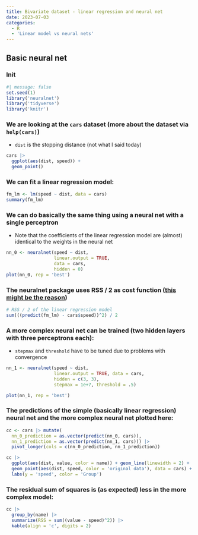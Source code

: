 ```yaml
---
title: Bivariate dataset - linear regression and neural net
date: 2023-07-03
categories:
  - R
  - 'Linear model vs neural nets'
---
```


## Basic neural net
### Init
```r
#| message: false
set.seed(1)
library('neuralnet')
library('tidyverse')
library('knitr')
```

### We are looking at the `cars` dataset (more about the dataset via `help(cars)`)
* `dist` is the stopping distance (not what I said today)
```r
cars |> 
  ggplot(aes(dist, speed)) + 
  geom_point()
```

### We can fit a linear regression model:
```r
fm_lm <- lm(speed ~ dist, data = cars)
summary(fm_lm)
```

### We can do basically the same thing using a neural net with a single perceptron
* Note that the coefficients of the linear regression model are (almost) identical to the weights in the neural net

```r
nn_0 <- neuralnet(speed ~ dist, 
                  linear.output = TRUE, 
                  data = cars, 
                  hidden = 0)
plot(nn_0, rep = 'best')
```

### The neuralnet package uses RSS / 2 as cost function ([this might be the reason](https://community.rstudio.com/t/why-the-sse-error-function-on-the-neuralnet-package-divides-by-2/39301/4))

```r
# RSS / 2 of the linear regression model
sum(((predict(fm_lm) - cars$speed))^2) / 2
```

### A more complex neural net can be trained (two hidden layers with three perceptrons each):
* `stepmax` and `threshold` have to be tuned due to problems with convergence
```r
nn_1 <- neuralnet(speed ~ dist, 
                  linear.output = TRUE, data = cars, 
                  hidden = c(3, 3), 
                  stepmax = 1e+7, threshold = .5)

plot(nn_1, rep = 'best')
```

### The predictions of the simple (basically linear regression) neural net and the more complex neural net plotted here:
```r
cc <- cars |> mutate(
  nn_0_prediction = as.vector(predict(nn_0, cars)),
  nn_1_prediction = as.vector(predict(nn_1, cars))) |> 
  pivot_longer(cols = c(nn_0_prediction, nn_1_prediction))  

cc |> 
  ggplot(aes(dist, value, color = name)) + geom_line(linewidth = 2) + 
  geom_point(aes(dist, speed, color = 'original data'), data = cars) +
  labs(y = 'speed', color = 'Group')
```


### The residual sum of squares is (as expected) less in the more complex model:
```r
cc |> 
  group_by(name) |> 
  summarize(RSS = sum((value - speed)^2)) |> 
  kable(align = 'c', digits = 2)
```
